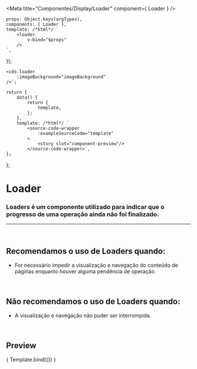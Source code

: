 
<Meta
	title="Componentes/Display/Loader"
	component={ Loader }
/>

	props: Object.keys(argTypes),
	components: { Loader },
	template: /*html*/ `
		<loader
			v-bind="$props"
		/>
	`,
});

	<cds-loader 
		:imageBackground="imageBackground"
	/>`;

	return {
		data() {
			return {
				template,
			};
		},
		template: /*html*/ `
			<source-code-wrapper
				:exampleSourceCode="template"
			>
				<story slot="component-preview"/>
			</source-code-wrapper>`,
	};
};

# Loader

### Loaders é um componente utilizado para indicar que o progresso de uma operação ainda não foi finalizado.
---
<br />

## Recomendamos o uso de Loaders quando:
- For necessário impedir a visualização e navegação do conteúdo de páginas enquanto houver alguma pendência de operação.

<br />

## Não recomendamos o uso de Loaders quando:
- A visualização e navegação não puder ser interrompida.

<br />

## Preview



<Canvas>
	<Story
		name="Loader"
		decorators={[docsDecorator]}
		args={{
			imageBackground
		}}
	>
		{ Template.bind({}) }
	</Story>
</Canvas>

<ArgsTable story="Loader" />